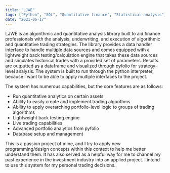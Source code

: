 ```yaml
---
title: "LJWE"
tags: ["Python", "SQL", "Quantitative finance", "Statistical analysis", "Trading", "Algorithmic trading", "Investment analysis", "Portfolio management"]
date: "2021-06-17"
---
```




LJWE is an algorithmic and quantitative analysis library built to aid finance professionals with the analysis, underwriting, and execution of algorithmic and quantitative trading strategies. The library provides a data handler interface to handle multiple data sources and comes equipped with a lightweight back testing/calculation engine that takes these data sources and simulates historical trades with a provided set of parameters. Results are outputted as a dataframe and visualized through pyfolio for strategy-level analysis. The system is built to run through the python interpreter, because I want to be able to apply multiple interfaces to the project.

The system has numerous capabilities, but the core features are as follows:

* Run quantitative analytics on certain assets
* Ability to easily create and implement trading algorithms
* Ability to apply overarching portfolio-level logic to groups of trading algorithms
* Lightweight back testing engine
* Live trading capabilities
* Advanced portfolio analytics from pyfolio
* Database setup and management

This is a passion project of mine, and I try to apply new programming/design concepts within this context to help me better understand them. It has also served as a helpful way for me to channel my past experience in the investment industry into an applied project. I intend to use this system for my personal trading decisions.





